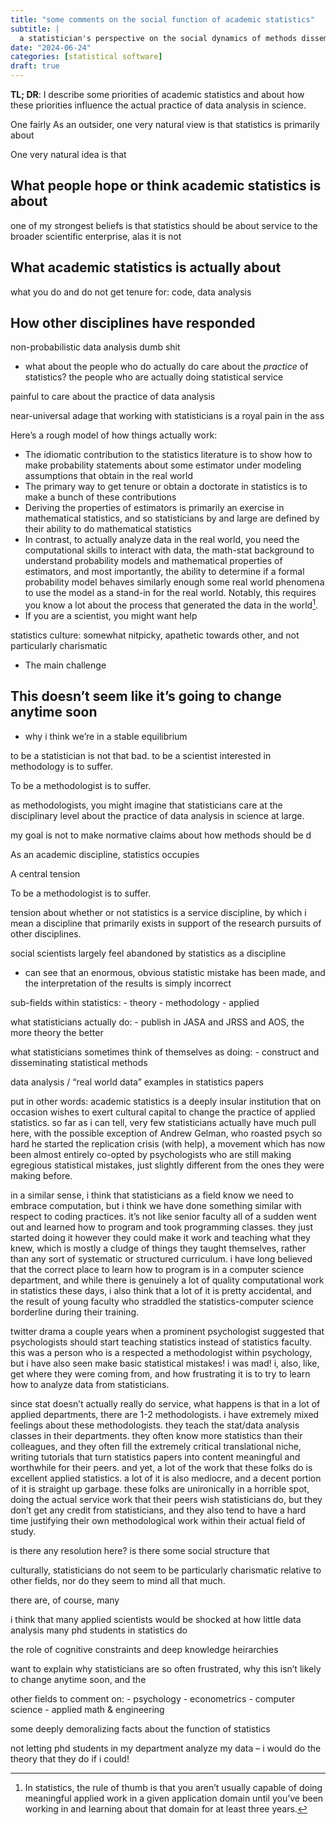 ```yaml
---
title: "some comments on the social function of academic statistics"
subtitle: |
  a statistician's perspective on the social dynamics of methods dissemination
date: "2024-06-24"
categories: [statistical software]
draft: true
---
```


**TL; DR**: I describe some priorities of academic statistics and about how these priorities influence the actual practice of data analysis in science.

One fairly 
As an outsider, one very natural view is that statistics is primarily about 

One very natural idea is that 

## What people hope or think academic statistics is about

one of my strongest beliefs is that statistics should be about service to the broader scientific enterprise, alas it is not

## What academic statistics is actually about

what you do and do not get tenure for: code, data analysis

## How other disciplines have responded

non-probabilistic data analysis
dumb shit

- what about the people who do actually do care about the *practice* of statistics?
the people who are actually doing statistical service


painful to care about the practice of data analysis

near-universal adage that working with statisticians is a royal pain in the ass

Here's a rough model of how things actually work:

- The idiomatic contribution to the statistics literature is to show how to make probability statements about some estimator under modeling assumptions that obtain in the real world
- The primary way to get tenure or obtain a doctorate in statistics is to make a bunch of these contributions
- Deriving the properties of estimators is primarily an exercise in mathematical statistics, and so statisticians by and large are defined by their ability to do mathematical statistics
- In contrast, to actually analyze data in the real world, you need the computational skills to interact with data, the math-stat background to understand probability models and mathematical properties of estimators, and most importantly, the ability to determine if a formal probability model behaves similarly enough some real world phenomena to use the model as a stand-in for the real world. Notably, this requires you know a lot about the process that generated the data in the world^[In statistics, the rule of thumb is that you aren't usually capable of doing meaningful applied work in a given application domain until you've been working in and learning about that domain for at least three years.].
- If you are a scientist, you might want help

statistics culture: somewhat nitpicky, apathetic towards other, and not particularly charismatic


- The main challenge


## This doesn't seem like it's going to change anytime soon
- why i think we're in a stable equilibrium


to be a statistician is not that bad. to be a scientist interested in methodology is to suffer.

To be a methodologist is to suffer. 

as methodologists, you might imagine that statisticians care at the disciplinary level about the practice of data analysis in science at large.

my goal is not to make normative claims about how methods should be d 

As an academic discipline, statistics occupies 


A central tension 




To be a methodologist is to suffer. 

tension about whether or not statistics is a service discipline, by which i mean a discipline that primarily exists in support of the research pursuits of other disciplines.

social scientists largely feel abandoned by statistics as a discipline

- can see that an enormous, obvious statistic mistake has been made, and the interpretation of the results is simply incorrect

sub-fields within statistics:
- theory
- methodology 
- applied

what statisticians actually do:
- publish in JASA and JRSS and AOS, the more theory the better

what statisticians sometimes think of themselves as doing:
- construct and disseminating statistical methods

data analysis / "real world data" examples in statistics papers

put in other words: academic statistics is a deeply insular institution that on occasion wishes to exert cultural capital to change the practice of applied statistics. so far as i can tell, very few statisticians actually have much pull here, with the possible exception of Andrew Gelman, who roasted psych so hard he started the replication crisis (with help), a movement which has now been almost entirely co-opted by psychologists who are still making egregious statistical mistakes, just slightly different from the ones they were making before.

in a similar sense, i think that statisticians as a field know we need to embrace computation, but i think we have done something similar with respect to coding practices. it's not like senior faculty all of a sudden went out and learned how to program and took programming classes. they just started doing it however they could make it work and teaching what they knew, which is mostly a cludge of things they taught themselves, rather than any sort of systematic or structured curriculum. i have long believed that the correct place to learn how to program is in a computer science department, and while there is genuinely a lot of quality computational work in statistics these days, i also think that a lot of it is pretty accidental, and the result of young faculty who straddled the statistics-computer science borderline during their training.

twitter drama a couple years when a prominent psychologist suggested that psychologists should start teaching statistics instead of statistics faculty. this was a person who is a respected a methodologist within psychology, but i have also seen make basic statistical mistakes! i was mad! i, also, like, get where they were coming from, and how frustrating it is to try to learn how to analyze data from statisticians.

since stat doesn't actually really do service, what happens is that in a lot of applied departments, there are 1-2 methodologists. i have extremely mixed feelings about these methodologists. they teach the stat/data analysis classes in their departments. they often know more statistics than their colleagues, and they often fill the extremely critical translational niche, writing tutorials that turn statistics papers into content meaningful and worthwhile for their peers. and yet, a lot of the work that these folks do is excellent applied statistics. a lot of it is also mediocre, and a decent portion of it is straight up garbage. these folks are unironically in a horrible spot, doing the actual service work that their peers wish statisticians do, but they don't get any credit from statisticians, and they also tend to have a hard time justifying their own methodological work within their actual field of study.

is there any resolution here? is there some social structure that 

culturally, statisticians do not seem to be particularly charismatic relative to other fields, nor do they seem to mind all that much.

there are, of course, many


i think that many applied scientists would be shocked at how little data analysis many phd students in statistics do

the role of cognitive constraints and deep knowledge heirarchies

want to explain why statisticians are so often frustrated, why this isn't likely to change anytime soon, and the 


other fields to comment on:
- psychology
- econometrics
- computer science
- applied math & engineering


some deeply demoralizing facts about the function of statistics


not letting phd students in my department analyze my data -- i would do the theory that they do if i could!
